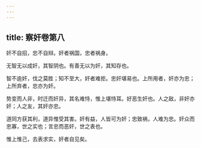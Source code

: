 ```yaml
---
---
---
```

title: 察奸卷第八
---



奸不自招，忠不自辩。奸者祸国，忠者祸身。

无智无以成奸，其智阴也。有善无以为奸，其知存也。

智不逾奸，伐之莫胜；知不至大，奸者难拒。忠奸堪易也。上所用者，奸亦为忠；上所弃者，忠亦为奸。

势变而人非，时迁而奸异，其名难恃，惟上堪恃耳。好恶生奸也。人之敌，非奸亦奸；人之友，其奸亦忠。

道同方获其利，道异惟受其害。奸有益，人皆可为奸；忠致祸，人难为忠。奸众而忠寡，世之实也；言忠而恶奸，世之表也。

惟上惟己，去表求实，奸者自见矣。